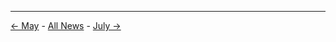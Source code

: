 <!-- LANG:EN, title="June 2019"-->

<hr>

[[May 2019|← May]] - [[News|All News]] - [[July 2019|July →]]

